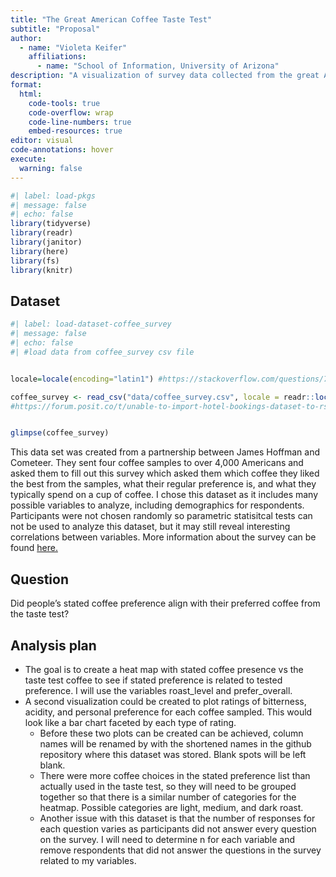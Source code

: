 ```yaml
---
title: "The Great American Coffee Taste Test"
subtitle: "Proposal"
author: 
  - name: "Violeta Keifer"
    affiliations:
      - name: "School of Information, University of Arizona"
description: "A visualization of survey data collected from the great American coffee taste which was conducted by James Hoffman and Cometeer."
format:
  html:
    code-tools: true
    code-overflow: wrap
    code-line-numbers: true
    embed-resources: true
editor: visual
code-annotations: hover
execute:
  warning: false
---
```


```r
#| label: load-pkgs
#| message: false
#| echo: false
library(tidyverse)
library(readr)
library(janitor)
library(here)
library(fs)
library(knitr)
```

## Dataset

```r
#| label: load-dataset-coffee_survey
#| message: false
#| echo: false
#| #load data from coffee_survey csv file


locale=locale(encoding="latin1") #https://stackoverflow.com/questions/71532975/trying-to-read-csv-file-says-error-in-ncharx-width-invalid-multibyte-s

coffee_survey <- read_csv("data/coffee_survey.csv", locale = readr::locale(encoding = "latin1"))
#https://forum.posit.co/t/unable-to-import-hotel-bookings-dataset-to-rstudio/166402

```

```         
```

```r

glimpse(coffee_survey)
```

This data set was created from a partnership between James Hoffman and Cometeer. They sent four coffee samples to over 4,000 Americans and asked them to fill out this survey which asked them which coffee they liked the best from the samples, what their regular preference is, and what they typically spend on a cup of coffee. I chose this dataset as it includes many possible variables to analyze, including demographics for respondents. Participants were not chosen randomly so parametric statisitcal tests can not be used to analyze this dataset, but it may still reveal interesting correlations between variables. More information about the survey can be found [here.](https://cometeer.com/pages/the-great-american-coffee-taste-test?utm_source=google&utm_medium=paid-search&utm_campaign=PMax|Brand|US&utm_term=&utm_content=&gad_source=1&gclid=Cj0KCQjwmMayBhDuARIsAM9HM8cGTK7xXEIM7blKzNjvdJvSO3naRo3OW4lFtnvNYls0c46kFHsUQ_AaAoEREALw_wcB)

## Question

Did people's stated coffee preference align with their preferred coffee from the taste test?

## Analysis plan

-   The goal is to create a heat map with stated coffee presence vs the taste test coffee to see if stated preference is related to tested preference. I will use the variables roast_level and prefer_overall.
-   A second visualization could be created to plot ratings of bitterness, acidity, and personal preference for each coffee sampled. This would look like a bar chart faceted by each type of rating.
    -   Before these two plots can be created can be achieved, column names will be renamed by with the shortened names in the github repository where this dataset was stored. Blank spots will be left blank.
    -   There were more coffee choices in the stated preference list than actually used in the taste test, so they will need to be grouped together so that there is a similar number of categories for the heatmap. Possible categories are light, medium, and dark roast.
    -   Another issue with this dataset is that the number of responses for each question varies as participants did not answer every question on the survey. I will need to determine n for each variable and remove respondents that did not answer the questions in the survey related to my variables.
